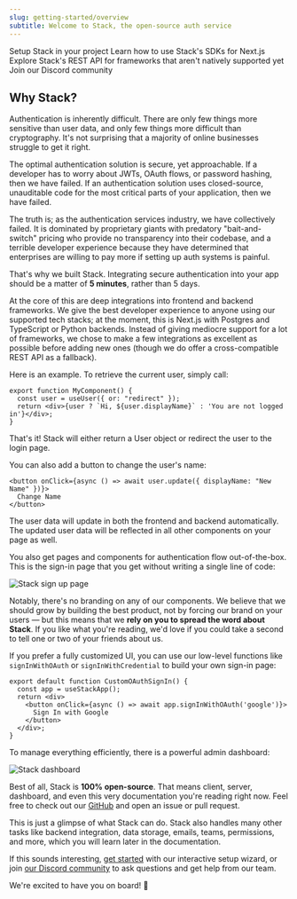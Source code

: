 ```yaml
---
slug: getting-started/overview
subtitle: Welcome to Stack, the open-source auth service
---
```


<CardGroup>
    <Card 
        title="Setup Guide"
        icon="fa-regular fa-play" 
        href="../getting-started/setup"
    >
      Setup Stack in your project
    </Card>
    <Card 
        title="SDK Reference"
        icon="fa-regular fa-file-lines" 
        href="../sdk"
    >
      Learn how to use Stack's SDKs for Next.js
    </Card>
    <Card 
        title="REST API Reference"
        icon="fa-solid fa-code" 
        href="/rest-api"
    >
      Explore Stack's REST API for frameworks that aren't natively supported yet
    </Card>
    <Card 
        title="Discord"
        icon="fa-brands fa-discord"
        href="https://discord.stack-auth.com"
    >
      Join our Discord community
    </Card>
</CardGroup>

## Why Stack?

Authentication is inherently difficult. There are only few things more sensitive than user data, and only few things more difficult than cryptography. It's not surprising that a majority of online businesses struggle to get it right.

The optimal authentication solution is secure, yet approachable. If a developer has to worry about JWTs, OAuth flows, or password hashing, then we have failed. If an authentication solution uses closed-source, unauditable code for the most critical parts of your application, then we have failed.

The truth is; as the authentication services industry, we have collectively failed. It is dominated by proprietary giants with predatory "bait-and-switch" pricing who provide no transparency into their codebase, and a terrible developer experience because they have determined that enterprises are willing to pay more if setting up auth systems is painful.

That's why we built Stack. Integrating secure authentication into your app should be a matter of **5 minutes**, rather than 5 days.

At the core of this are deep integrations into frontend and backend frameworks. We give the best developer experience to anyone using our supported tech stacks; at the moment, this is Next.js with Postgres and TypeScript or Python backends. Instead of giving mediocre support for a lot of frameworks, we chose to make a few integrations as excellent as possible before adding new ones (though we do offer a cross-compatible REST API as a fallback).

Here is an example. To retrieve the current user, simply call:
  
```tsx
export function MyComponent() {
  const user = useUser({ or: "redirect" });
  return <div>{user ? `Hi, ${user.displayName}` : 'You are not logged in'}</div>;
}
```

That's it! Stack will either return a User object or redirect the user to the login page.

You can also add a button to change the user's name:

```tsx
<button onClick={async () => await user.update({ displayName: "New Name" })}>
  Change Name
</button>
```
The user data will update in both the frontend and backend automatically. The updated user data will be reflected in all other components on your page as well.

You also get pages and components for authentication flow out-of-the-box. This is the sign-in page that you get without writing a single line of code:

![Stack sign up page](../imgs/signup-page.png)

Notably, there's no branding on any of our components. We believe that we should grow by building the best product, not by forcing our brand on your users — but this means that we **rely on you to spread the word about Stack**. If you like what you're reading, we'd love if you could take a second to tell one or two of your friends about us.

If you prefer a fully customized UI, you can use our low-level functions like `signInWithOAuth` or `signInWithCredential` to build your own sign-in page:

```tsx
export default function CustomOAuthSignIn() {
  const app = useStackApp();
  return <div>
    <button onClick={async () => await app.signInWithOAuth('google')}>
      Sign In with Google
    </button>
  </div>;
}
```

To manage everything efficiently, there is a powerful admin dashboard:

![Stack dashboard](../imgs/dashboard.png)

Best of all, Stack is **100% open-source**. That means client, server, dashboard, and even this very documentation you're reading right now. Feel free to check out our [GitHub](https://github.com/stack-auth/stack) and open an issue or pull request.

This is just a glimpse of what Stack can do. Stack also handles many other tasks like backend integration, data storage, emails, teams, permissions, and more, which you will learn later in the documentation.

If this sounds interesting, [get started](../getting-started/setup.mdx) with our interactive setup wizard, or join [our Discord community](https://discord.stack-auth.com) to ask questions and get help from our team.

We're excited to have you on board! 🚀
